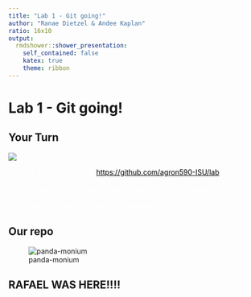 ```yaml
---
title: "Lab 1 - Git going!"
author: "Ranae Dietzel & Andee Kaplan"
ratio: 16x10
output:
  rmdshower::shower_presentation:
    self_contained: false
    katex: true
    theme: ribbon
---
```

# Lab 1 - Git going!

## Your Turn { .cover .white }

<!-- image source https://www.flickr.com/photos/ollemhebb/16691684354/in/photolist-rqZfeh-dB2HGy-j4rtWV-cswQCb-bnmKUX-rurYD7-5vmdw6-7iHPtj-bvggjZ-7nwAyK-oVZdhD-acwkds-dqAf8f-e4z5Jk-6PBenY-dSAYZ9-5vmcGR-e4z7be-cyGrpE-7WLPaw-5vmdnn-8ciEWU-5vmcDa-o2NbGq-dxpJTW-cyGt4d-dZy9Sm-dZssjK-oVZ3SB-5BtrCp-e4z5Mk-6bvjNs-8cfk5H-dzTiW2-7Yfj3T-9mraHV-5XmJTS-aDtnzj-ruXg4M-ecF3x2-aAU6Fg-bsQosb-Hgh9UM-kJti5g-ifdCE4-ceXXhf-7AdkFZ-aEDYpr-otaizi-sa1Phn -->
<img src="images/your_turn.jpg" class="cover height">

<ol style="color: white">
  <li>Fork the lab repo from <a href="https://github.com/agron590-ISU/lab" target=_blank style="color:black">https://github.com/agron590-ISU/lab</a></li>
  <li>Edit the repo in some way.
  <ul>
  <li>Ideas: Edit the readme, add a new file in the 01 folder, edit these slides, go nuts!</li>
  </ul></li>
  <li>Create a pull request with your changes.</li>
</ol>


## Our repo

![panda-monium](images/pandemonium.gif)


## RAFAEL WAS HERE!!!!